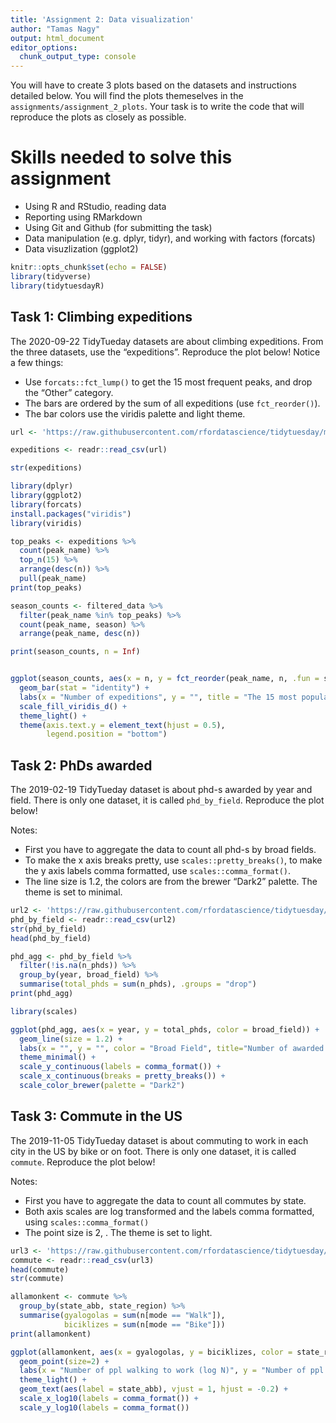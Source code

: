 ```yaml
---
title: 'Assignment 2: Data visualization'
author: "Tamas Nagy"
output: html_document
editor_options: 
  chunk_output_type: console
---
```


You will have to create 3 plots based on the datasets and instructions detailed below. You will find the plots themeselves in the `assignments/assignment_2_plots`. Your task is to write the code that will reproduce the plots as closely as possible.

# Skills needed to solve this assignment

-   Using R and RStudio, reading data
-   Reporting using RMarkdown
-   Using Git and Github (for submitting the task)
-   Data manipulation (e.g. dplyr, tidyr), and working with factors (forcats)
-   Data visuzlization (ggplot2)

```r
knitr::opts_chunk$set(echo = FALSE)
library(tidyverse)
library(tidytuesdayR)
```

## Task 1: Climbing expeditions

The 2020-09-22 TidyTueday datasets are about climbing expeditions. From the three datasets, use the "expeditions". Reproduce the plot below! Notice a few things:

-   Use `forcats::fct_lump()` to get the 15 most frequent peaks, and drop the "Other" category.
-   The bars are ordered by the sum of all expeditions (use `fct_reorder()`).
-   The bar colors use the viridis palette and light theme.

```r
url <- 'https://raw.githubusercontent.com/rfordatascience/tidytuesday/master/data/2020/2020-09-22/expeditions.csv'

expeditions <- readr::read_csv(url) 

str(expeditions)

library(dplyr)
library(ggplot2)
library(forcats)
install.packages("viridis")
library(viridis)

top_peaks <- expeditions %>%
  count(peak_name) %>%
  top_n(15) %>%
  arrange(desc(n)) %>%
  pull(peak_name)
print(top_peaks)

season_counts <- filtered_data %>%
  filter(peak_name %in% top_peaks) %>%
  count(peak_name, season) %>%
  arrange(peak_name, desc(n))

print(season_counts, n = Inf)


ggplot(season_counts, aes(x = n, y = fct_reorder(peak_name, n, .fun = sum), fill = season)) +
  geom_bar(stat = "identity") +
  labs(x = "Number of expeditions", y = "", title = "The 15 most popular peaks stacked by season of expedition") +
  scale_fill_viridis_d() +
  theme_light() +
  theme(axis.text.y = element_text(hjust = 0.5),
        legend.position = "bottom")

```

## Task 2: PhDs awarded

The 2019-02-19 TidyTueday dataset is about phd-s awarded by year and field. There is only one dataset, it is called `phd_by_field`. Reproduce the plot below!

Notes:

-   First you have to aggregate the data to count all phd-s by broad fields.
-   To make the x axis breaks pretty, use `scales::pretty_breaks()`, to make the y axis labels comma formatted, use `scales::comma_format()`.
-   The line size is 1.2, the colors are from the brewer "Dark2" palette. The theme is set to minimal.

```r

url2 <- 'https://raw.githubusercontent.com/rfordatascience/tidytuesday/master/data/2019/2019-02-19/phd_by_field.csv'
phd_by_field <- readr::read_csv(url2)
str(phd_by_field)
head(phd_by_field)

phd_agg <- phd_by_field %>%
  filter(!is.na(n_phds)) %>%
  group_by(year, broad_field) %>%
  summarise(total_phds = sum(n_phds), .groups = "drop")
print(phd_agg)

library(scales)

ggplot(phd_agg, aes(x = year, y = total_phds, color = broad_field)) +
  geom_line(size = 1.2) +
  labs(x = "", y = "", color = "Broad Field", title="Number of awarded Ph.D.-s in the US by year") +
  theme_minimal() +
  scale_y_continuous(labels = comma_format()) +
  scale_x_continuous(breaks = pretty_breaks()) +
  scale_color_brewer(palette = "Dark2")

```

## Task 3: Commute in the US

The 2019-11-05 TidyTueday dataset is about commuting to work in each city in the US by bike or on foot. There is only one dataset, it is called `commute`. Reproduce the plot below!

Notes:

-   First you have to aggregate the data to count all commutes by state.
-   Both axis scales are log transformed and the labels comma formatted, using `scales::comma_format()`
-   The point size is 2, . The theme is set to light.

```r

url3 <- 'https://raw.githubusercontent.com/rfordatascience/tidytuesday/master/data/2019/2019-11-05/commute.csv'
commute <- readr::read_csv(url3)
head(commute)
str(commute)

allamonkent <- commute %>%
  group_by(state_abb, state_region) %>%
  summarise(gyalogolas = sum(n[mode == "Walk"]),
            biciklizes = sum(n[mode == "Bike"]))
print(allamonkent)

ggplot(allamonkent, aes(x = gyalogolas, y = biciklizes, color = state_region)) +
  geom_point(size=2) +
  labs(x = "Number of ppl walking to work (log N)", y = "Number of ppl biking to work (log N)", color = "State region", title = "Number of people walking vs biking to work in each USA state") +
  theme_light() +
  geom_text(aes(label = state_abb), vjust = 1, hjust = -0.2) +
  scale_x_log10(labels = comma_format()) +
  scale_y_log10(labels = comma_format()) 

```
